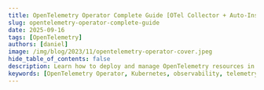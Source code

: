 ```yaml
---
title: OpenTelemetry Operator Complete Guide [OTel Collector + Auto-Instrumentation Demo]
slug: opentelemetry-operator-complete-guide
date: 2025-09-16
tags: [OpenTelemetry]
authors: [daniel]
image: /img/blog/2023/11/opentelemetry-operator-cover.jpeg
hide_table_of_contents: false
description: Learn how to deploy and manage OpenTelemetry resources in Kubernetes using the OpenTelemetry Operator. Streamline your observability setup with this comprehensive guide.
keywords: [OpenTelemetry Operator, Kubernetes, observability, telemetry, auto-instrumentation, collectors, SigNoz]
---
```


<head>
  <script
    type="application/ld+json"
    dangerouslySetInnerHTML={{ __html: JSON.stringify({
  "@context": "https://schema.org",
  "@type": "TechArticle",
  "headline": "OpenTelemetry Operator Complete Guide [[OTel](https://signoz.io/blog/what-is-opentelemetry/) Collector + Auto-Instrumentation Demo]",
  "alternativeHeadline": "Learn how to use OpenTelemetry operator to deploy OpenTelemetry Collectors and auto-instrument a sample Java application",
  "author": {
    "@type": "Person",
    "name": "Daniel"
  },
  "publisher": {
    "@type": "Organization",
    "name": "SigNoz",
    "logo": {
      "@type": "ImageObject",
      "url": "https://signoz.io/img/SigNozLogo-orange.svg"
    }
  },
  "datePublished": "2023-11-17T00:00:00Z",
  "dateModified": "2024-08-07T00:00:00Z",
  "mainEntityOfPage": {
    "@type": "WebPage",
    "@id": "https://signoz.io/blog/opentelemetry-operator-complete-guide/"
  },
  "description": "An OpenTelemetry Operator is a Kubernetes Operator that manages OpenTelemetry Collectors and auto-instrumentation of workloads. Learn how to use OpenTelemetry operator to deploy OpenTelemetry Collectors and auto-instrument a sample Java application.",
  "keywords": "opentelemetry, signoz, autoinstrumentation, observability, kubernetes, operator, java, monitoring",
  "articleSection": "Technology",
  "inLanguage": "en",
  "isPartOf": {
    "@type": "Blog",
    "name": "SigNoz Blog",
    "url": "https://signoz.io/blog/"
  },
  "about": [
    {
      "@type": "Thing",
      "name": "OpenTelemetry Operator",
      "description": "A Kubernetes Operator that manages OpenTelemetry Collectors and auto-instrumentation of workloads"
    },
    {
      "@type": "Thing",
      "name": "Kubernetes",
      "description": "An open-source container orchestration platform"
    },
    {
      "@type": "Thing",
      "name": "Auto-instrumentation",
      "description": "The process of automatically adding observability instrumentation to applications"
    }
  ],
  "mentions": [
    {
      "@type": "SoftwareApplication",
      "name": "OpenTelemetry",
      "applicationCategory": "Observability Framework"
    },
    {
      "@type": "SoftwareApplication",
      "name": "SigNoz",
      "applicationCategory": "Application Performance Monitoring"
    },
    {
      "@type": "SoftwareApplication",
      "name": "Spring PetClinic",
      "applicationCategory": "Sample Java Application"
    }
  ],
  "mainEntity": {
    "@type": "HowTo",
    "name": "How to Use OpenTelemetry Operator for Auto-instrumentation",
    "step": [
      {
        "@type": "HowToStep",
        "name": "Set up SigNoz",
        "text": "Sign up for a SigNoz cloud account or install self-hosted SigNoz"
      },
      {
        "@type": "HowToStep",
        "name": "Set up the OpenTelemetry Operator",
        "text": "Install the OpenTelemetry Operator in your Kubernetes cluster"
      },
      {
        "@type": "HowToStep",
        "name": "Create an OpenTelemetry Collector instance",
        "text": "Deploy an OpenTelemetry Collector using the OpenTelemetryCollector CRD"
      },
      {
        "@type": "HowToStep",
        "name": "Create an Instrumentation instance",
        "text": "Set up an Instrumentation resource to configure auto-instrumentation"
      },
      {
        "@type": "HowToStep",
        "name": "Deploy and auto-instrument a Java application",
        "text": "Deploy a sample Java application with OpenTelemetry auto-instrumentation"
      },
      {
        "@type": "HowToStep",
        "name": "View telemetry data in SigNoz",
        "text": "Access the SigNoz dashboard to view and analyze the collected telemetry data"
      }
    ]
  }
}) }}
  />
</head>


Manually deploying and managing OpenTelemetry components in a Kubernetes environment can be a complex and time-consuming task. It involves creating various Kubernetes resources, setting up configurations, and ensuring the components are properly integrated with the applications.



![Cover Image](/img/blog/2023/11/opentelemetry-operator-cover.webp)

OpenTelemetry Operators provide a solution to this problem by automating the deployment, configuration, and management of OpenTelemetry components in Kubernetes clusters, making it easier for operation teams to implement observability in their applications.


## What is OpenTelemetry?

<a href = "https://opentelemetry.io" rel="noopener noreferrer nofollow" target="_blank">OpenTelemetry</a> is an open-source project under the Cloud Native Computing Foundation (<a href = "https://www.cncf.io" rel="noopener noreferrer nofollow" target="_blank">CNCF</a>) that aims to standardize the generation and collection of telemetry data. Telemetry data includes logs, metrics, and traces.

It is a collection of APIs, SDKs, and client libraries used to generate telemetry data from your application code. The data you collect with OpenTelemetry is vendor-agnostic and can be exported in many formats.

The biggest advantage of using OpenTelemetry is that you have the freedom to choose a backend of your choice. You don’t get locked into a vendor, and engineering teams can get ramped up on a single technology to generate telemetry data.

> Which backend analysis tool to choose? <br />
> You can try [SigNoz](https://signoz.io/), a full stack open-source APM built natively on OpenTelemetry.

<figure data-zoomable align='center'>
    <img src="/img/blog/2023/11/otel-signoz-arch.webp" alt="Architecture - How OpenTelemetry fits in an application architecture. OTel collector refers to OpenTelemetry Collector"/>
    <figcaption><i>Architecture - How OpenTelemetry fits in an application architecture. OTel collector refers to OpenTelemetry Collector</i></figcaption>
</figure>

## What is a Kubernetes Operator?

A Kubernetes Operator is a specialized controller or software component that automates the management of complex applications in a Kubernetes cluster through the use of <a href = "https://kubernetes.io/docs/concepts/extend-kubernetes/api-extension/custom-resources" rel="noopener noreferrer nofollow" target="_blank">Custom Resource Definitions (CRDs)</a>. It extends Kubernetes functionality, allowing it to handle tasks like deploying, configuring, and managing applications, databases, and services.

Operators are especially valuable for stateful applications (applications that maintain persistent state, such as databases, caching systems, and file stores). They work by monitoring the state of the cluster and automatically taking actions to keep it in the desired state. For example, a Kubernetes Operator could monitor the status of a StatefulSet and automatically perform a rollback if an update fails. Operators can also handle complex scenarios like upgrading a database from one version to another while ensuring data consistency.

## OpenTelemetry Operator for Kubernetes

An <a href = "https://opentelemetry.io/docs/kubernetes/operator" rel="noopener noreferrer nofollow" target="_blank">OpenTelemetry Operator</a> is a Kubernetes Operator that manages [OpenTelemetry Collectors](https://signoz.io/blog/opentelemetry-collector-complete-guide/) and auto-instrumentation of workloads. It basically simplifies the deployment and management of OpenTelemetry in a Kubernetes environment.

The OpenTelemetry Operator provides two Custom Resource Definitions (CRDs):

- `OpenTelemetryCollector`
- `Instrumentation`

The `OpenTelemetryCollector` CRD allows you to deploy and manage OpenTelemetry Collectors in your Kubernetes cluster.

The `Instrumentation` CRD allows you to configure and inject OpenTelemetry auto-instrumentation libraries into your workloads.

The OpenTelemetry Operator can be used to simplify and automate the following tasks:

- Deploying and managing OpenTelemetry Collectors in a Kubernetes cluster
- Auto-instrumenting workloads with OpenTelemetry
- Configuring OpenTelemetry Collectors and Exporters
- Routing telemetry data to multiple destinations

## Using an OpenTelemetry Operator to auto-instrument a Java application

In this section, you will learn how an OpenTelemetry Operator can be set up and used in SigNoz.

### Prerequisite

- A [SigNoz](https://signoz.io/teams/) cloud account
- A Kubernetes cluster
- Java 8 or newer (full JDK not a JRE)
- A Java application

### Setting up SigNoz

You need a backend to which you can send the collected data for monitoring and visualization. [SigNoz](https://signoz.io/) is an OpenTelemetry-native APM that is well-suited for visualizing OpenTelemetry data.

SigNoz cloud is the easiest way to run SigNoz. You can sign up [here](https://signoz.io/teams/) for a free account and get 30 days of unlimited access to all features.

You can also install and self-host SigNoz yourself. Check out the [docs](https://signoz.io/docs/install/) for installing self-host SigNoz.

### Setting up your Java application

A sample Spring PetClinic Java application has been provided. To access it, run the below in your terminal:

```
# Clone the Spring PetClinic repository from SigNoz's GitHub
git clone https://github.com/SigNoz/spring-petclinic

# Change into the cloned directory
cd spring-petclinic

# Use Maven Wrapper to package the Spring PetClinic application
./mvnw package

# Run the Spring PetClinic application using the generated JAR file
java -jar target/*.jar
```

You can then access the running application at [localhost:8090](http://localhost:8090)

<figure data-zoomable align='center'>
    <img src="/img/blog/2023/11/petclinic-welcome.webp" alt="petclinic welcome screen"/>
    <figcaption><i></i></figcaption>
</figure>

### Setting up the OpenTelemetry Operator

There are two ways to install the OpenTelemetry Operator in your Kubernetes cluster,

1/ Applying the release YAML directly
2/ Using the official Helm chart

For this tutorial, we'll use the direct kubectl apply method because it's fast and straightforward. This command
installs the operator, its Custom Resource Definitions (CRDs), and all the necessary RBAC rules.

To install the operator in the existing K8s cluster, run the following command:

```jsx
kubectl apply -f https://github.com/open-telemetry/opentelemetry-operator/releases/latest/download/opentelemetry-operator.yaml

```

While the direct apply method is good for a quick start, the recommended method for production and the best practice is to use the official Helm chart. 
Helm allows you to easily manage configuration options, set resource limits, and handle version upgrades more robustly.


Assuming you have Helm installed, you can add the OpenTelemetry repository and install the operator with these commands:

```jsx
# 1. Add the OpenTelemetry Helm repository
helm repo add open-telemetry https://open-telemetry.github.io/opentelemetry-helm-charts

# 2. Install the operator into its own namespace
helm install opentelemetry-operator open-telemetry/opentelemetry-operator --namespace
     opentelemetry-operator-system --create-namespace
```

### Setup the OpenTelemetry Collector instance

Once the `opentelemetry-operator` has been deployed, you can proceed with the creation of the [OpenTelemetry Collector](https://signoz.io/guides/opentelemetry-collector-vs-exporter/) (`otelcol`) instance. The OpenTelemetry Collector collects, processes, and exports telemetry data.

There are different <a href = "https://github.com/open-telemetry/opentelemetry-operator#deployment-modes" rel="noopener noreferrer nofollow" target="_blank">deployment modes</a> for the OpenTelemetry Collector, and you can specify them in the **`spec.mode`** section of the custom resource. The available deployment modes are:

- Daemonset
- Sidecar
- StatefulSet
- Deployment (default mode)

The default method - the Deployment mode, will be used here.

To create a simple instance of the OpenTelemetry Collector, run the below in your terminal:

```jsx
kubectl apply -f - <<EOF
apiVersion: opentelemetry.io/v1beta1
kind: OpenTelemetryCollector
metadata:
  name: simplest
spec:
  mode: deployment
  config: |
    receivers:
      otlp:
        protocols:
          grpc:
          http:
    processors:
      batch:
    exporters:
      debug:
    service:
      pipelines:
        traces:
          receivers: [otlp]
          processors: [batch]
          exporters: [debug]
EOF
```

The above `otelcol` example receives OTLP traces data using gRPC and HTTP protocols, batches the data, and logs it to the console.

## Creating an Instrumentation Instance

Once the OpenTelemetry Collector instance has been deployed, the next step will be to create an instrumentation instance, which will be responsible for sending OTLP data to the SigNoz endpoint.

To create an instance of `Instrumentation`, run the below configuration in your terminal:

```jsx
kubectl apply -f - <<EOF
apiVersion: opentelemetry.io/v1beta1
kind: Instrumentation
metadata:
  name: my-instrumentation
spec:
  exporter:
    endpoint: https://ingest.{region}.signoz.cloud:443
  env:
    - name: OTEL_EXPORTER_OTLP_HEADERS
      value: signoz-ingestion-key=<insert-token-here>
    - name: OTEL_EXPORTER_OTLP_INSECURE
      value: "false"
  propagators:
    - tracecontext
    - baggage
    - b3
  sampler:
    type: parentbased_traceidratio
    argument: "0.25"
  java:
    image: ghcr.io/open-telemetry/opentelemetry-operator/autoinstrumentation-java:latest
  nodejs:
    image: ghcr.io/open-telemetry/opentelemetry-operator/autoinstrumentation-nodejs:latest
  python:
    image: ghcr.io/open-telemetry/opentelemetry-operator/autoinstrumentation-python:latest
  dotnet:
    image: ghcr.io/open-telemetry/opentelemetry-operator/autoinstrumentation-dotnet:latest
EOF
```

This above configuration sets up the OpenTelemetry Operator to automatically instrument applications written in Java, Node.js, Python, and .NET. It defines settings for the exporter, [context propagation](https://signoz.io/blog/opentelemetry-context-propagation/), and sampling strategies.

In essence, once you deploy an application in the specified languages, the OpenTelemetry Operator will apply the necessary instrumentation code to collect telemetry data from that application.

> Replace the `{region}` with the region you selected when creating the SigNoz cloud account, and replace `<signoz-ingestion-key>` with the ingestion token sent to your email.

You can find the ingestion details in the SigNoz dashboard under the `Settings` tab.

<figure data-zoomable align='center'>
    <img src="/img/blog/2025/09/signoz-settings.webp" alt=""/>
    <figcaption><i></i></figcaption>
</figure>

### Auto-instrument your Java app with OpenTelemetry

Applications can be instrumented through both manual instrumentation and auto-instrumentation. Manual instrumentation offers granular control and customization of instrumentation code but may be time-consuming and require existing code modification. Alternatively, auto-instrumentation automates this process without code modifications, saving time and effort. In this case, auto-instrumentation will be utilized for simplicity.

There are different ways to set up auto-instrumentation for your applications using the OpenTelemetry Operator, which you can look at [here](https://signoz.io/docs/tutorial/opentelemetry-operator-usage/#opentelemetry-auto-instrumentation-injection).

The sample Java application that was set up earlier is to be auto-instrumented with OpenTelemetry. It has already been packaged into a docker image and is being referenced in the below Kubernetes manifest. Once the deployment is created, the image will be pulled into your cluster from the GitHub Container Registry, where it is hosted. Auto instrumentation has been set up for the application using the “Auto-instrumentation without Sidecar” method in the below manifest.

Run the below to create the deployment:

```jsx
kubectl apply -f - <<EOF
apiVersion: apps/v1
kind: Deployment
metadata:
  name: spring-petclinic
spec:
  selector:
    matchLabels:
      app: spring-petclinic
  replicas: 1
  template:
    metadata:
      labels:
        app: spring-petclinic
      annotations:
        instrumentation.opentelemetry.io/inject-java: "true"
    spec:
      containers:
      - name: app
        image: ghcr.io/pavolloffay/spring-petclinic:latest
EOF
```

> The pod annotation `instrumentation.opentelemetry.io/inject-java: "true"` signals to the OpenTelemetry Operator that this specific pod should be auto-instrumented for Java.

The OpenTelemetry Operator will be responsible for injecting and configuring OpenTelemetry auto-instrumentation libraries into the spring-petclinic application without you needing to set up OpenTelemetry and its components for the application yourself.

To ensure that the pod deployed is up and running, run the following command:

```jsx
kubectl get pods
```

It should return a similar output as the one below showing that the pod is running

```jsx
NAME                                        READY   STATUS    RESTARTS   AGE
spring-petclinic-ff8897995-gnqnq            1/1     Running   0          133m
```

Once the pod has reached a running state, export the pod name:

```jsx
export POD_NAME=$(kubectl get pod -l app=spring-petclinic -o jsonpath="{.items[0].metadata.name}")
```

Forward network traffic from your local machine to a specific port on a pod in your cluster:

```jsx
kubectl port-forward ${POD_NAME} 8080:8080
```

In your browser, visit [http://localhost:8080](http://localhost:8080/) to see the running application.

<figure data-zoomable align='center'>
    <img src="/img/blog/2023/11/petclinic-welcome.webp" alt="petclinic welcome screen"/>
    <figcaption><i></i></figcaption>
</figure>


Now, telemetry data needs to be generated for the application. This telemetry data will then be visualized in SigNoz. To do this, you can refresh the web page multiple times, which will generate some HTTP GET requests, or you can click on the different pages in the application(Home, Fine Owners, Veterinarians, Error) to generate some activity.

Once telemetry data has been generated, open your SigNoz cloud account, and you should see the spring-petclinic application under the Services tab.

<figure data-zoomable align='center'>
    <img src="/img/blog/2025/09/signoz-petclinic.webp" alt="SigNoz UI showing spring-petclinic application"/>
    <figcaption><i>SigNoz UI showing spring-petclinic application</i></figcaption>
</figure>


You can change the duration in case the application doesn’t show up depending on the time the telemetry data was generated.

<figure data-zoomable align='center'>
    <img src="/img/blog/2025/09/signoz-time-filters.webp" alt="Duration options"/>
    <figcaption><i>Duration options</i></figcaption>
</figure>


When you click on the 'Spring-Pet-Clinic' application in the 'Services' tab, you will find an overview of your application in the 'Overview' tab containing information on the Latency, Rate, Apdex, Key Operations, and Error Rate. You can also see the tabs for DB Call Metrics and External Metrics. You can select each of the charts to get more insights.

<figure data-zoomable align='center'>
    <img src="/img/blog/2025/09/signoz-services.webp" alt="List of services in Services tab"/>
    <figcaption><i>List of services in Services tab</i></figcaption>
</figure>


By selecting and viewing the Latency chart, you gain access to crucial percentiles – p99, p90, and p50. These metrics offer valuable insights into the distribution of response times.

<figure data-zoomable align='center'>
    <img src="/img/blog/2025/09/signoz-latency.webp" alt="Latency chart showing p99, p90 and p50 percentiles"/>
    <figcaption><i>Latency chart showing p99, p90 and p50 percentiles</i></figcaption>
</figure>


Beneath, you can observe the Apdex (Application Performance Index) is at 0, and the Error percentage chart has no data. This is because there was no failure in the requests sent to the application, resulting in no data for the error percentage. The Key Operations chart, on the other hand, shows all the requests made and activities carried out in the application.

<figure data-zoomable align='center'>
    <img src="/img/blog/2025/09/signoz-operations.webp" alt=""/>
    <figcaption><i></i></figcaption>
</figure>


In the Traces tab, you can utilize the ‘Trace Explorer’ to filter traces by tags, choose specific services, set desired duration and status filters, and perform additional actions for refined trace viewing.

<figure data-zoomable align='center'>
    <img src="/img/blog/2025/09/signoz-trace-explorer.webp" alt="Trace Explorer tab"/>
    <figcaption><i>Trace Explorer tab</i></figcaption>
</figure>

<br />

## Conclusion

The OpenTelemetry Operator proves to be a crucial asset in streamlining observability within a Kubernetes cluster. By simplifying the deployment of OpenTelemetry components, it facilitates the seamless collection of telemetry data. This data can then be efficiently forwarded to SigNoz, a comprehensive open-source backend solution, enabling robust visualization and monitoring capabilities for enhanced operational insights.

## FAQs

### What Kubernetes versions are supported by the OpenTelemetry Operator?

The OpenTelemetry Operator supports Kubernetes versions 1.19 and later. Always check the official documentation for the most up-to-date compatibility information.

### Can the OpenTelemetry Operator manage collectors outside of Kubernetes?

No, the OpenTelemetry Operator is designed to work within Kubernetes clusters. For non-Kubernetes environments, you'll need to use alternative deployment methods.

### How does the OpenTelemetry Operator handle version upgrades of collectors?

The operator automatically updates collector instances when you update the OpenTelemetryCollector resource specification. It manages rolling updates to ensure minimal disruption.

### Is it possible to use multiple collector instances with different configurations?

Yes, you can create multiple OpenTelemetryCollector resources, each with its own configuration. This allows you to tailor collectors for specific use cases or data types.

### What is an OpenTelemetry Operator?
An OpenTelemetry Operator is a Kubernetes Operator that manages OpenTelemetry Collectors and auto-instrumentation of workloads. It simplifies the deployment and management of OpenTelemetry in a Kubernetes environment.

### What are the main components of the OpenTelemetry Operator?
The OpenTelemetry Operator provides two Custom Resource Definitions (CRDs):
1. OpenTelemetryCollector: For deploying and managing OpenTelemetry Collectors in your Kubernetes cluster.
2. Instrumentation: For configuring and injecting OpenTelemetry auto-instrumentation libraries into your workloads.

### How does the OpenTelemetry Operator simplify observability in Kubernetes?
The OpenTelemetry Operator automates tasks such as deploying and managing OpenTelemetry Collectors, auto-instrumenting workloads, configuring Collectors and Exporters, and routing telemetry data to multiple destinations.

### What are the deployment modes available for OpenTelemetryCollector?
The OpenTelemetryCollector can be deployed in four modes:
1. Daemonset
2. Sidecar
3. StatefulSet
4. Deployment (default mode)

### How can I auto-instrument a Java application using the OpenTelemetry Operator?
You can auto-instrument a Java application by adding the annotation `instrumentation.opentelemetry.io/inject-java: "true"` to your pod specification in the Kubernetes deployment manifest. This signals the OpenTelemetry Operator to inject and configure OpenTelemetry auto-instrumentation libraries into the application.

### What backend can I use to visualize the telemetry data collected by OpenTelemetry?
You can use SigNoz, an OpenTelemetry-native APM, to visualize and monitor the telemetry data collected by OpenTelemetry. SigNoz provides comprehensive dashboards for metrics, traces, and logs, making it well-suited for analyzing OpenTelemetry data.

### How does the OpenTelemetry Operator handle different programming languages?
The OpenTelemetry Operator supports auto-instrumentation for multiple programming languages. In the example provided, it supports Java, Node.js, Python, and .NET. You can specify the auto-instrumentation image for each language in the Instrumentation custom resource.

## Getting started with SigNoz

<GetStartedSigNoz />

---

**Further Reading**

[Using SigNoz to monitor your Kubernetes cluster](https://signoz.io/blog/using-signoz-to-monitor-your-kubernetes-cluster/)

[SigNoz - An OpenTelemetry-native APM](https://signoz.io/blog/opentelemetry-apm/)